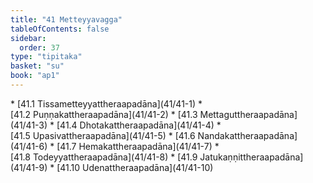 ```yaml
---
title: "41 Metteyyavagga"
tableOfContents: false
sidebar:
  order: 37
type: "tipitaka"
basket: "su"
book: "ap1"
---
```



<DynamicBreadcrumb />



<TableOfContents book="ap1" section="41">
* [41.1 Tissametteyyattheraapadāna](41/41-1)
* [41.2 Puṇṇakattheraapadāna](41/41-2)
* [41.3 Mettaguttheraapadāna](41/41-3)
* [41.4 Dhotakattheraapadāna](41/41-4)
* [41.5 Upasivattheraapadāna](41/41-5)
* [41.6 Nandakattheraapadāna](41/41-6)
* [41.7 Hemakattheraapadāna](41/41-7)
* [41.8 Todeyyattheraapadāna](41/41-8)
* [41.9 Jatukaṇṇittheraapadāna](41/41-9)
* [41.10 Udenattheraapadāna](41/41-10)
</TableOfContents>